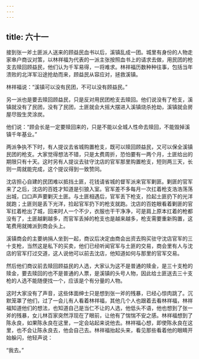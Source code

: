 ```yaml
---
---
---
```

title: 六十一
---



接到张一斧土匪派人送来的顾益民血书以后，溪镇乱成一团。城里有身份的人物走家串户商议对策，以林祥福为代表的一派主张按照血书上的请求去做，用民团的枪支去赎回顾益民，他们认为千军易得，一将难求。林祥福历数种种往事，包括当年溃败的北洋军沿途抢劫而来，顾益民从容应对，拯救溪镇。

林祥福说：“溪镇可以没有民团，不可以没有顾益民。”

另一派也是要去赎回顾益民，只是反对用民团枪支去赎回。他们说没有了枪支，溪镇就没有了民团，没有了民团，土匪就会大摇大摆进入溪镇烧杀抢劫，溪镇就会房屋尽毁生灵涂炭。

他们说：“顾会长是一定要赎回来的，只是不能以全城人性命去赎回，不能毁掉溪镇千年基业。”

两派争执不下时，有人提议去省城购置枪支，既可以赎回顾益民，又可以保全溪镇民团的枪支。大家觉得想法不错，只是太费周折，恐怕要有一两个月，土匪给出的期限只有十天。这时另有人提议去驻守沈店的官军那里购置枪支，短则两三天，长则一周就能完成，这个提议得到一致赞同。

沈店担心自建的民团难以抵挡土匪，花钱请省城的督军派来官军剿匪。剿匪的官军来了之后，沈店的百姓才知道是引狼入室。官军差不多每月一次扛着枪支浩浩荡荡出城，口口声声要剿灭土匪。与土匪相遇后，官军丢下枪支，捡起土匪扔下的光洋就跑；土匪则是丢下光洋，捡起官军扔下的枪支就跑。沈店的百姓眼看着剿匪的官军扛着枪出了城，回来时人一个不少，衣服也干干净净，可是肩上原本扛着的枪都没有了，土匪越剿越多，而官军丢掉的枪支也是越来越多，枪支需要重新购置，这笔费用就摊派到商会头上。

溪镇商会的主要纳捐人坐到一起，商议后决定由商会出资去购买驻守沈店官军的三十支枪，当然这是私下的买卖，他们已经听闻官军与土匪的交易，商会里有人与沈店的官军打过交道，这人说他可以前去沈店，他知道如何与那里的官军交易。

然后他们商议前去赎回顾益民的人选，大家认为这不是普通的赎金，是三十支枪的赎金，要去赎回的也不是普通的人票，是溪镇的头号人物，因此给土匪送去三十支枪的人选不能随便找一个，应该是个有分量的人物。

这时大家没有了声音，这些体面绅士只是想到张一斧的残暴，已经心惊肉跳了。沉默笼罩了他们，过了一会儿有人看着林祥福，其他几个人也跟着去看林祥福，林祥福知道他们的想法，也知道自己是当仁不让的人选，他低头不语，他也想到了张一斧的残暴，女儿林百家突然浮现在了眼前，让他有了惴惴不安之感。林祥福想到了陈永良，如果陈永良在这里，一定会站起来说他去。林祥福心想，即使陈永良在这里，也不会让陈永良去，他会自己去。林祥福抬起头来，看见那些看着他的眼睛开始躲闪，他轻声说：

“我去。”